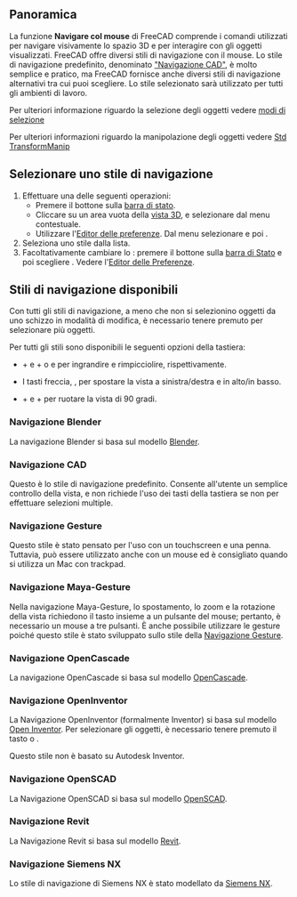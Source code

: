 <languages/>

{{docnav/it
|[[Getting_started/it|Per iniziare]]
|[[Selection_methods/it|Metodi di selezione]]
}}

{{TOCright}}

<span id="Overview"></span>
==Panoramica==

La funzione '''Navigare col mouse''' di FreeCAD comprende i comandi utilizzati per navigare visivamente lo spazio 3D e per interagire con gli oggetti visualizzati. FreeCAD offre diversi stili di navigazione con il mouse. Lo stile di navigazione predefinito, denominato [[#Navigazione_CAD|"Navigazione CAD​​"]], è molto semplice e pratico, ma FreeCAD fornisce anche diversi stili di navigazione alternativi tra cui puoi scegliere. Lo stile selezionato sarà utilizzato per tutti gli ambienti di lavoro.

Per ulteriori informazione riguardo la selezione degli oggetti vedere [[Selection_methods/it|modi di selezione]]

Per ulteriori informazioni riguardo la manipolazione degli oggetti vedere [[Std_TransformManip/it|Std TransformManip]]

<span id="Selecting_a_navigation_style"></span>
== Selezionare uno stile di navigazione ==

#Effettuare una delle seguenti operazioni:
#* Premere il bottone {{Button|[[File:NavigationCAD_dark.svg|16px]]}} sulla [[Status_bar/it|barra di stato]].
#* Cliccare su un area vuota della [[3D_view/it|vista 3D]], e selezionare {{MenuCommand|Stile di navigazione}} dal menu contestuale.
#* Utilizzare l'[[Preferences_Editor/it#Navigation|Editor delle preferenze]]. Dal menu selezionare {{MenuCommand|Modifica → Preferenze}} e poi {{MenuCommand|Visualizzazione → Navigazione → Navigazione 3D}}.
# Seleziona uno stile dalla lista.
# Facoltativamente cambiare lo {{MenuCommand|Stile Orbita}}: premere il bottone {{Button|[[File:NavigationCAD_dark.svg|16px]]}} sulla [[Status_bar/it|barra di Stato]] e poi scegliere {{MenuCommand|Impostazioni → Stile Orbita}}. Vedere l'[[Preferences_Editor/it#Navigazione|Editor delle Preferenze]].

<span id="Available_navigation_styles"></span>
== Stili di navigazione disponibili ==

Con tutti gli stili di navigazione, a meno che non si selezionino oggetti da uno schizzo in modalità di modifica, è necessario tenere premuto {{KEY|Ctrl}} per selezionare più oggetti.

Per tutti gli stili sono disponibili le seguenti opzioni della tastiera:

* {{KEY|Ctrl}} + {{ASCII|43}} e {{KEY|Ctrl}} + {{ASCII|22}} o {{KEY|PgUp}} e {{KEY|PgDn}} per ingrandire e rimpicciolire, rispettivamente.
* I tasti freccia, {{ASCII|17}}{{ASCII|16}}{{ASCII|30}}{{ASCII|31}}, per spostare la vista a sinistra/destra e in alto/in basso.
* {{KEY|Shift}} + {{ASCII|17}} e {{KEY|Shift}} + {{ASCII|16}} per ruotare la vista di 90 gradi.

<span id="Blender_navigation"></span>
=== Navigazione Blender ===

La navigazione Blender si basa sul modello [https://www.blender.org Blender].

{{Blender Navigation
|Select_name=Selezione
|Zoom_name=Zoom
|Rotate_view_name=Rotazione vista
|Pan_name=Traslazione

|Shift={{KEY|Shift}}

|Select_text=Premere il pulsante sinistro del mouse sull'oggetto che si vuole selezionare.

|Zoom_text=Utilizzare la rotellina del mouse per ingrandire e rimpicciolire.

Facendo clic con il tasto centrale del mouse la vista viene ricentrata sulla posizione del puntatore.

|Rotate_view_text=Tenere premuto il pulsante centrale del mouse, quindi spostare il puntatore.

|Pan_text=Tenere premuto {{KEY|Shift}} e il pulsante centrale del mouse, quindi spostare il puntatore.

In alternativa, tenere premuti i pulsanti sinistro e destro del mouse, quindi spostare il puntatore.
}}

<span id="CAD_navigation"></span>
=== Navigazione CAD ===

Questo è lo stile di navigazione predefinito. Consente all'utente un semplice controllo della vista, e non richiede l'uso dei tasti della tastiera se non per effettuare selezioni multiple.

{{CAD Navigation
|Select_name=Selezione
|Zoom_name=Zoom
|Rotate_view_name=Rotazione vista<br>Primo metodo
|Rotate_view_alt_name=Rotazione vista<br>Metodo alternativo
|Pan_name=Traslazione

|Ctrl={{KEY|Ctrl}}
|Shift={{KEY|Shift}}

|Select_text=Premere il pulsante sinistro del mouse sull'oggetto che si vuole selezionare.

|Zoom_text=Utilizzare la rotellina del mouse per ingrandire e rimpicciolire.

Facendo clic con il tasto centrale del mouse la vista viene ricentrata sulla posizione del puntatore.

|Rotate_view_text=Tenere premuto il pulsante centrale del mouse, quindi premere e tenere premuto il pulsante sinistro del mouse, quindi spostare il puntatore.

Se i pulsanti vengono rilasciati prima di interrompere il movimento del mouse, la vista continua a ruotare, se questa opzione è abilitata.

|Rotate_view_alt_text=Tenere premuto il pulsante centrale del mouse, quindi premere e tenere premuto il pulsante destro del mouse, quindi spostare il puntatore.

Con questo metodo il pulsante centrale del mouse può essere rilasciato dopo aver tenuto premuto il pulsante destro del mouse.

Gli utenti che utilizzano il mouse con la mano destra potrebbero trovare questo metodo più semplice rispetto al primo.

|Pan_text=Tenere premuto il pulsante centrale del mouse, quindi spostare il puntatore.

|Zoom_mode_text=Modalità Zoom: tenere premuti i tasti {{KEY|Ctrl}} e {{KEY|Shift}}, premere il pulsante destro del mouse una volta, quindi spostare il puntatore.

|Rotate_view_mode_text=Modalità di rotazione: tenere premuto il tasto {{KEY|Shift}}, premere il pulsante destro del mouse una volta, quindi spostare il puntatore.

|Pan_mode_text=Modalità Spostamento: tenere premuto il tasto {{KEY|Ctrl}}, premere una volta il pulsante destro del mouse, quindi spostare il puntatore.
}}

<span id="Gesture_navigation"></span>
=== Navigazione Gesture ===

Questo stile è stato pensato per l'uso con un touchscreen e una penna. Tuttavia, può essere utilizzato anche con un mouse ed è consigliato quando si utilizza un Mac con trackpad.

{{Gesture Navigation
|Select_name=Selezione
|Zoom_name=Zoom
|Rotate_view_name=Rotazione vista
|Pan_name=Traslazione
|Tilt_view_name=Inclinazione vista

|Select_text=Premere il pulsante sinistro del mouse sull'oggetto che si vuole selezionare.

|Zoom_text=Utilizzare la rotellina del mouse per ingrandire e rimpicciolire.

Facendo clic con il tasto centrale del mouse, la vista viene ricentrata sulla posizione del puntatore. In alternativa, posizionare il puntatore e premere {{KEY|H}} sulla tastiera.

|Rotate_view_text=Tenere premuto il pulsante sinistro del mouse, quindi spostare il puntatore.
In [[Sketcher Workbench/it|Sketcher]] e in altre modalità di modifica, questo comportamento è disabilitato. Tenere premuto {{KEY|Alt}} mentre si preme il pulsante del mouse per accedere alla modalità di rotazione.

|Pan_text=Tenere premuto il pulsante destro del mouse, quindi spostare il puntatore.

|Tilt_view_text=Tenere premuti entrambi i pulsanti sinistro e destro del mouse, quindi spostare il puntatore lateralmente.

|Select_gesture_text=Toccare per selezionare.

|Zoom_gesture_text=Trascinare due dita (pizzicare) stringendo o allargando.

|Rotate_view_gesture_text=Trascinare con un dito per ruotare.

Tenere premuto {{KEY|Alt}} quando ci si trova in [[Sketcher Workbench/it|Sketcher]].

|Pan_gesture_text=Trascinare con due dita.

In alternativa, toccare e tenere premuto, quindi trascinare. Questo simula la traslazione con il tasto destro del mouse.

|Tilt_view_gesture_text=Ruotare la linea immaginaria formata dai due punti di contatto.

Questo metodo è disabilitato per impostazione predefinita. Per abilitarlo, andare in {{MenuCommand| Modifica → Preferenze → Visualizzazione → Navigazione}} e deselezionare la casella di controllo "Disabilita l'inclinazione touchscreen".
}}

<span id="Maya-Gesture_navigation"></span>
=== Navigazione Maya-Gesture ===

Nella navigazione Maya-Gesture, lo spostamento, lo zoom e la rotazione della vista richiedono il tasto {{KEY|Alt}} insieme a un pulsante del mouse; pertanto, è necessario un mouse a tre pulsanti. È anche possibile utilizzare le gesture poiché questo stile è stato sviluppato sullo stile della [[#Navigazione_Gesture|Navigazione Gesture]].

{{MayaGesture Navigation
|Select_name=Selezione
|Zoom_name=Zoom
|Rotate_view_name=Rotazione vista
|Pan_name=Traslazione
|Tilt_view_name=Inclinazione vista

|Alt={{KEY|Alt}}

|Select_text=Premere il pulsante sinistro del mouse sull'oggetto che si vuole selezionare.

|Zoom_text=Utilizzare la rotellina del mouse per ingrandire e rimpicciolire.

In alternativa, tenere premuto {{KEY|Alt}} e il pulsante destro del mouse, quindi spostare il puntatore.

Facendo clic con il tasto centrale del mouse, la vista viene ricentrata sulla posizione del puntatore. In alternativa, posizionare il puntatore e premere {{KEY|H}} sulla tastiera.

|Rotate_view_text=Tenere premuto {{KEY|Alt}} e il pulsante sinistro del mouse, quindi spostare il puntatore.

|Pan_text=Tenere premuto {{KEY|Alt}} e il pulsante centrale del mouse, quindi spostare il puntatore.

|Tilt_view_text=Tenere premuti {{KEY|Alt}} ed entrambi i pulsanti sinistro e destro del mouse, quindi spostare il puntatore lateralmente.
}}

<span id="OpenCascade_navigation"></span>
=== Navigazione OpenCascade ===

La navigazione OpenCascade si basa sul modello [https://www.opencascade.com/ OpenCascade].

{{OpenCascade Navigation
|Select_name=Selezione
|Zoom_name=Zoom
|Rotate_view_name=Rotazione vista
|Pan_name=Traslazione

|Ctrl={{KEY|Ctrl}}

|Select_text=Premere il pulsante sinistro del mouse sull'oggetto che si vuole selezionare.

|Zoom_text=Utilizzare la rotellina del mouse per ingrandire e rimpicciolire.

In alternativa, tenere premuto {{KEY|Ctrl}} e il tasto sinistro del mouse, quindi spostare il puntatore.

|Rotate_view_text=Tenere premuto il pulsante centrale del mouse, quindi premere e tenere premuto il pulsante destro del mouse, quindi spostare il puntatore.

In alternativa, tenere premuto {{KEY|Ctrl}} e il pulsante destro del mouse, quindi spostare il puntatore.

|Pan_text=Tenere premuto il pulsante centrale del mouse, quindi spostare il puntatore. È possibile tenere premuto {{KEY|Ctrl}}.
}}

<span id="OpenInventor_navigation"></span>
=== Navigazione OpenInventor ===

La Navigazione OpenInventor (formalmente Inventor) si basa sul modello [https://en.wikipedia.org/wiki/Open_Inventor Open Inventor]. Per selezionare gli oggetti, è necessario tenere premuto il tasto {{KEY|Shift}} o {{KEY|Ctrl}}.

Questo stile non è basato su Autodesk Inventor.

{{OpenInventor Navigation
|Select_name=Selezione
|Zoom_name=Zoom
|Rotate_view_name=Rotazione vista
|Pan_name=Traslazione

|Shift={{KEY|Shift}}

|Select_text=Tenere premuto {{KEY|Shift}}, quindi premere il pulsante sinistro del mouse sull'oggetto che si desidera selezionare.

Tenere invece premuto {{KEY|Ctrl}} per selezionare più oggetti.

|Zoom_text=Utilizzare la rotellina del mouse per ingrandire e rimpicciolire.

In alternativa, tenere premuto il pulsante centrale del mouse, quindi premere e tenere premuto il pulsante sinistro del mouse, quindi spostare il puntatore.

Facendo clic con il tasto centrale del mouse la vista viene ricentrata sulla posizione del puntatore.

|Rotate_view_text=Tenere premuto il pulsante sinistro del mouse, quindi spostare il puntatore.

|Pan_text=Tenere premuto il pulsante centrale del mouse, quindi spostare il puntatore.
}}

<span id="OpenSCAD_navigation"></span>
=== Navigazione OpenSCAD ===

La Navigazione OpenSCAD si basa sul modello [https://openscad.org/ OpenSCAD].

{{OpenSCAD_Navigation
|Select_name=Selezione
|Zoom_name=Zoom
|Rotate_view_name=Rotazione vista
|Pan_name=Traslazione

|Shift={{KEY|Shift}}

|Select_text=Premere il pulsante sinistro del mouse sull'oggetto che si vuole selezionare.

{{VersionMinus/it|0.21}} Tenere premuto {{KEY|Ctrl}} e {{KEY|Shift}} quando si preme il pulsante del mouse per trascinare un oggetto in uno schizzo in modalità di modifica.

|Zoom_text=Utilizzare la rotellina del mouse per ingrandire e rimpicciolire.

In alternativa, tenere premuto il pulsante centrale del mouse, quindi spostare il puntatore.

Oppure tenere premuto {{KEY|Shift}} e il pulsante destro del mouse, quindi spostare il puntatore.

|Rotate_view_text=Tenere premuto il pulsante sinistro del mouse, quindi spostare il puntatore.

In alternativa, e quando uno schizzo è in modalità di modifica, tenere premuto il pulsante centrale del mouse, quindi tenere premuto il pulsante destro del mouse, quindi spostare il puntatore.

|Pan_text=tenere premuto il pulsante destro del mouse, quindi spostare il puntatore.
}}

<span id="Revit_navigation"></span>
=== Navigazione Revit ===

La Navigazione Revit si basa sul modello [https://en.wikipedia.org/wiki/Autodesk_Revit Revit].

{{Revit Navigation
|Select_name=Selezione
|Zoom_name=Zoom
|Rotate_view_name=Rotazione vista
|Pan_name=Traslazione

|Shift={{KEY|Shift}}

|Select_text=Premere il pulsante sinistro del mouse sull'oggetto che si vuole selezionare.

|Zoom_text=Utilizzare la rotellina del mouse per ingrandire e rimpicciolire.

Facendo clic con il tasto centrale del mouse la vista viene ricentrata sulla posizione del puntatore.

|Rotate_view_text=Tenere premuto {{KEY|Shift}} e il pulsante centrale del mouse, quindi spostare il puntatore.

In alternativa, tenere premuto il pulsante centrale del mouse, quindi tenere premuto il pulsante destro del mouse, quindi spostare il puntatore.

|Pan_text=Tenere premuto il pulsante centrale del mouse, quindi spostare il puntatore.

In alternativa, tenere premuti entrambi i pulsanti sinistro e destro del mouse, quindi spostare il puntatore.
}}

<span id="Siemens_NX_navigation"></span>
=== Navigazione Siemens NX ===

{{Version/it|1.1}}

Lo stile di navigazione di Siemens NX è stato modellato da [https://en.wikipedia.org/wiki/Siemens_NX Siemens NX].

{{SiemensNX_Navigation
|Select_name=Selezionare
|Zoom_name=Zoom
|Rotate_view_name=Ruotare la vista
|Pan_name=Panoramica

|Shift={{KEY|Shift}}

|Select_text=Premere il tasto sinistro del mouse sull'oggetto che si desidera selezionare.

|Zoom_text=Utilizzare la rotellina del mouse per ingrandire e rimpicciolire.

In alternativa, tenere premuto il tasto centrale del mouse, quindi premere e tenere premuto il tasto sinistro del mouse, quindi muovere il puntatore.

Facendo clic con il tasto centrale del mouse la vista viene ricentrata sulla posizione del puntatore.

|Rotate_view_text=Tenere premuto il tasto centrale del mouse, quindi muovere il puntatore.

|Pan_text=Tenere premuto {{KEY|Shift}} e il tasto centrale del mouse, quindi spostare il puntatore.

In alternativa, tenere premuto il tasto centrale del mouse, quindi premere e tenere premuto il tasto destro del mouse, quindi muovere il puntatore.

<span id="SolidWorks_navigation"></span>
=== Navigazione SolidWorks ===

{{Version/it|1.1}}

Lo stile di navigazione di SolidWorks è stato modellato su [https://en.wikipedia.org/wiki/SolidWorks SolidWorks].

{{SolidWorks_Navigation
|Select_name=Selezione
|Zoom_name=Zoom
|Rotate_view_name=Rotazione vista
|Pan_name=Traslazione

|Ctrl={{KEY|Ctrl}}
|Shift={{KEY|Shift}}

|Select_text=Premere il pulsante sinistro del mouse sull'oggetto che si vuole selezionare.

|Zoom_text=Utilizzare la rotellina del mouse per ingrandire e rimpicciolire.

In alternativa, tenere premuto {{KEY|Shift}} e il pulsante centrale del mouse, quindi spostare il puntatore.

Facendo clic con il tasto centrale del mouse la vista viene ricentrata sulla posizione del puntatore.

|Rotate_view_text=Tenere premuto il pulsante centrale del mouse, quindi spostare il puntatore.

|Pan_text=Tenere premuto {{KEY|Ctrl}} e il pulsante centrale del mouse, quindi spostare il puntatore.
}}

<span id="TinkerCAD_navigation"></span>
=== Navigazione TinkerCAD ===

La Navigazione TinkerCAD si basa sul modello [https://en.wikipedia.org/wiki/Tinkercad TinkerCAD].

{{TinkerCAD Navigation
|Select_name=Selezione
|Zoom_name=Zoom
|Rotate_view_name=Rotazione vista
|Pan_name=Traslazione

|Select_text=Premere il pulsante sinistro del mouse sull'oggetto che si vuole selezionare.

|Zoom_text=Utilizzare la rotellina del mouse per ingrandire e rimpicciolire.

|Rotate_view_text=Premere il pulsante destro del mouse, quindi spostare il puntatore.

|Pan_text=Tenere premuto il pulsante centrale del mouse, quindi spostare il puntatore.
}}

<span id="Touchpad_navigation"></span>
=== Navigazione Touchpad ===

Con la Navigazione touchpad, lo spostamento, lo zoom e la rotazione della vista richiedono un tasto modificatore insieme al touchpad. Questo stile può essere utilizzato anche con il mouse.

{{Touchpad Navigation
|Select_name=Selezione
|Zoom_name=Zoom
|Rotate_view_name=Rotazione vista
|Pan_name=Traslazione

|Ctrl={{KEY|Ctrl}}
|Shift={{KEY|Shift}}
|Alt={{KEY|Alt}}

|Select_text=Premere il pulsante sinistro del mouse sull'oggetto che si vuole selezionare.

|Zoom_text=tenere premuto {{KEY|Ctrl}} e {{KEY|Shift}}, quindi spostare il puntatore.

|Rotate_view_text=Tenere premuto {{KEY|Alt}}, quindi spostare il puntatore.

In alternativa, tenere premuto {{KEY|Shift}} e il pulsante sinistro, quindi spostare il puntatore.

|Pan_text=Tenere premuto {{KEY|Shift}}, quindi spostare il puntatore.
}}

<span id="Hardware_support"></span>
== Supporto Hardware ==

FreeCAD supporta anche i [[3D_input_devices/it|dispositivi di input 3D]].

<span id="Recommended_navigation_for_macOS"></span>
== Navigazione consigliata per macOS ==

Sui MacBook con trackpad la navigazione gestuale funziona molto bene, ma i gesti hanno un significato speciale:
* Zoom: trascina con due dita.
* Ruota: trascina con tre dita.
* Panoramica: {{KEY|Ctrl}} + tre dita.


{{docnav/it
|[[Getting started/it|Per iniziare]]
|[[Selection_methods/it|Metodi di selezione]]
}}

{{Userdocnavi{{#translation:}}}}